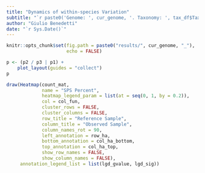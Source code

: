 ```yaml
---
title: "Dynamics of within-species Variation"
subtitle: "`r paste0('Genome: ', cur_genome, '. Taxonomy: ', tax_df$Tax)`"
author: "Giulio Benedetti"
date: "`r Sys.Date()`"
---
```


```r
knitr::opts_chunk$set(fig.path = paste0("results/", cur_genome, "_"),
                      echo = FALSE)
```

```r
p <- (p2 / p3 | p1) +
    plot_layout(guides = "collect")
p
```

```r
draw(Heatmap(count_mat,
             name = "SPS Percent",
             heatmap_legend_param = list(at = seq(0, 1, by = 0.2)),
             col = col_fun,
             cluster_rows = FALSE,
             cluster_columns = FALSE,
             row_title = "Reference Sample",
             column_title = "Observed Sample",
             column_names_rot = 90,
             left_annotation = row_ha,
             bottom_annotation = col_ha_bottom,
             top_annotation = col_ha_top,
             show_row_names = FALSE,
             show_column_names = FALSE),
     annotation_legend_list = list(lgd_gvalue, lgd_sig))
```
